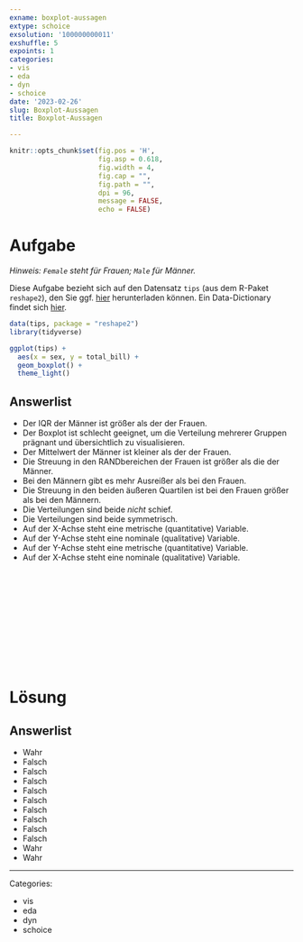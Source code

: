 ```yaml
---
exname: boxplot-aussagen
extype: schoice
exsolution: '100000000011'
exshuffle: 5
expoints: 1
categories:
- vis
- eda
- dyn
- schoice
date: '2023-02-26'
slug: Boxplot-Aussagen
title: Boxplot-Aussagen

---
```




```r
knitr::opts_chunk$set(fig.pos = 'H',
                      fig.asp = 0.618,
                      fig.width = 4,
                      fig.cap = "", 
                      fig.path = "",
                      dpi = 96,
                      message = FALSE,
                      echo = FALSE)
```











# Aufgabe


*Hinweis: `Female` steht für Frauen; `Male` für Männer.*

Diese Aufgabe bezieht sich auf den Datensatz `tips` (aus dem R-Paket `reshape2`), den Sie ggf. [hier](https://vincentarelbundock.github.io/Rdatasets/csv/reshape2/tips.csv) herunterladen können.
Ein Data-Dictionary findet sich [hier](https://vincentarelbundock.github.io/Rdatasets/doc/reshape2/tips.html).


```r

data(tips, package = "reshape2")
library(tidyverse)

ggplot(tips) +
  aes(x = sex, y = total_bill) +
  geom_boxplot() +
  theme_light()
```


Answerlist
----------
* Der IQR der Männer ist größer als der der Frauen.
* Der Boxplot ist schlecht geeignet, um die Verteilung mehrerer Gruppen prägnant und übersichtlich zu visualisieren.
* Der Mittelwert der Männer ist kleiner als der der Frauen.
* Die Streuung in den RANDbereichen der Frauen ist größer als die der Männer.
* Bei den Männern gibt es mehr Ausreißer als bei den Frauen.
* Die Streuung in den beiden äußeren Quartilen ist bei den Frauen  größer als bei den Männern.
* Die Verteilungen sind beide *nicht* schief.
* Die Verteilungen sind beide symmetrisch.
* Auf der X-Achse steht eine metrische (quantitative) Variable.
* Auf der Y-Achse steht eine nominale (qualitative) Variable.
* Auf der Y-Achse steht eine metrische (quantitative) Variable.
* Auf der X-Achse steht eine nominale (qualitative) Variable.


</br>
</br>
</br>
</br>
</br>
</br>
</br>
</br>
</br>
</br>

# Lösung




Answerlist
----------
* Wahr
* Falsch
* Falsch
* Falsch
* Falsch
* Falsch
* Falsch
* Falsch
* Falsch
* Falsch
* Wahr
* Wahr






---

Categories: 

- vis
- eda
- dyn
- schoice


